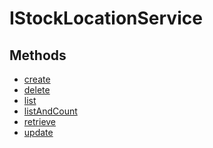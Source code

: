
# IStockLocationService

## Methods

- [create](../IStockLocationService/methods/stock_location.IStockLocationService.create.mdx)
- [delete](../IStockLocationService/methods/stock_location.IStockLocationService.delete.mdx)
- [list](../IStockLocationService/methods/stock_location.IStockLocationService.list.mdx)
- [listAndCount](../IStockLocationService/methods/stock_location.IStockLocationService.listAndCount.mdx)
- [retrieve](../IStockLocationService/methods/stock_location.IStockLocationService.retrieve.mdx)
- [update](../IStockLocationService/methods/stock_location.IStockLocationService.update.mdx)
